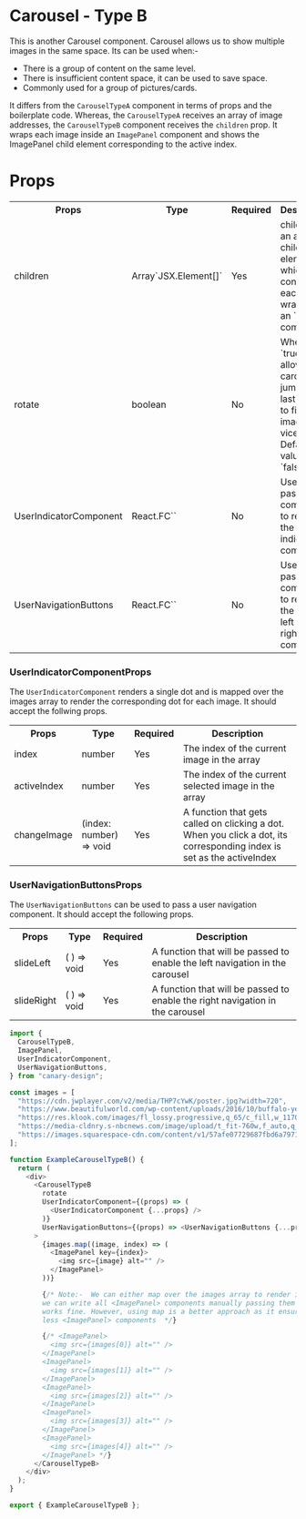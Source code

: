 # Carousel - Type B

This is another Carousel component. Carousel allows us to show multiple images in the same space. Its can be used when:-

- There is a group of content on the same level.
- There is insufficient content space, it can be used to save space.
- Commonly used for a group of pictures/cards.

It differs from the `CarouselTypeA` component in terms of props and the boilerplate code. Whereas, the `CarouselTypeA`
receives an array of image addresses, the `CarouselTypeB` component receives the `children` prop. It wraps
each image inside an `ImagePanel` component and shows the ImagePanel child element corresponding to the active index.

# Props

<table>
  <tr>
    <th>Props</th>
    <th>Type</th>
    <th>Required</th>
    <th>Description</th>
  </tr>
  <tr>
    <td>children</td>
    <td>Array`JSX.Element[]`</td>
    <td>Yes</td>
    <td>
      children is an array of child elements which contains each image wrapped in an `<ImagePanel />` component
    </td>
  </tr>
  <tr>
    <td>rotate</td>
    <td>boolean</td>
    <td>No</td>
    <td>
      When `true`, it will allow the carousel to jump from last image to first image and vice-versa. Default value is `false` 
    </td>
  </tr>
  <tr>
    <td>UserIndicatorComponent</td>
    <td>React.FC`<UserIndicator
    ComponentProps>`</td>
    <td>No</td>
    <td>
      User can pass this component to replace the default indicator `<Dots />` component
    </td>
  </tr>
  <tr>
    <td>UserNavigationButtons</td>
    <td>React.FC`<UserNavigation
    ButtonsProps>`</td>
    <td>No</td>
    <td>
      User can pass this component to replace the default left and right `<Navigation />` component
    </td>
  </tr>
</table>

### UserIndicatorComponentProps

The `UserIndicatorComponent` renders a single dot and is mapped over the images array to render the corresponding dot for each image. It should accept the follwing props.

<table>
  <tr>
    <th>Props</th>
    <th>Type</th>
    <th>Required</th>
    <th>Description</th>
  </tr>
  <tr>
    <td>index</td>
    <td>number</td>
    <td>Yes</td>
    <td>The index of the current image in the array</td>
  </tr>
  <tr>
    <td>activeIndex</td>
    <td>number</td>
    <td>Yes</td>
    <td>The index of the current selected image in the array</td>
  </tr>
  <tr>
    <td>changeImage</td>
    <td>(index: number) => void</td>
    <td>Yes</td>
    <td>
      A function that gets called on clicking a dot. When you click a dot, its
      corresponding index is set as the activeIndex
    </td>
  </tr>
</table>

### UserNavigationButtonsProps

The `UserNavigationButtons` can be used to pass a user navigation component. It should accept the following props.

<table>
  <tr>
    <th>Props</th>
    <th>Type</th>
    <th>Required</th>
    <th>Description</th>
  </tr>
  <tr>
    <td>slideLeft</td>
    <td>( ) => void</td>
    <td>Yes</td>
    <td>
      A function that will be passed to enable the left navigation in the
      carousel
    </td>
  </tr>
  <tr>
    <td>slideRight</td>
    <td>( ) => void</td>
    <td>Yes</td>
    <td>
      A function that will be passed to enable the right navigation in the
      carousel
    </td>
  </tr>
</table>


<BrowserWindow>
  <ExampleCarouselTypeB />
</BrowserWindow>

```js title="ExampleCarousel.ts" showLineNumbers
import {
  CarouselTypeB,
  ImagePanel,
  UserIndicatorComponent,
  UserNavigationButtons,
} from "canary-design";

const images = [
  "https://cdn.jwplayer.com/v2/media/THP7cYwK/poster.jpg?width=720",
  "https://www.beautifulworld.com/wp-content/uploads/2016/10/buffalo-yellowstone-national-park.jpg",
  "https://res.klook.com/images/fl_lossy.progressive,q_65/c_fill,w_1170,h_780/w_72,x_13,y_13,g_south_west,l_Klook_water_br_trans_yhcmh3/activities/rcoclkcqcpyoogx1rbvl/4-DayYellowstoneNationalParkLuxuryTourfromSaltLakeCity.jpg",
  "https://media-cldnry.s-nbcnews.com/image/upload/t_fit-760w,f_auto,q_auto:best/rockcms/2022-07/220708-bison-sj-424p-99b8b1.jpg",
  "https://images.squarespace-cdn.com/content/v1/57afe07729687fbd6a7971ad/1471718394640-AYK8C3POPTKL2GU5DGRM/Glacier.National.Park.original.494.jpg?format=2500w",
];

function ExampleCarouselTypeB() {
  return (
    <div>
      <CarouselTypeB
        rotate
        UserIndicatorComponent={(props) => (
          <UserIndicatorComponent {...props} />
        )}
        UserNavigationButtons={(props) => <UserNavigationButtons {...props} />}
      >
        {images.map((image, index) => (
          <ImagePanel key={index}>
            <img src={image} alt="" />
          </ImagePanel>
        ))}

        {/* Note:-  We can either map over the images array to render images using <ImagePanel> component or 
        we can write all <ImagePanel> components manually passing them the <img> tag and image index, both 
        works fine. However, using map is a better approach as it ensures that we do not add any extra or any 
        less <ImagePanel> components  */}

        {/* <ImagePanel>
          <img src={images[0]} alt="" />
        </ImagePanel>
        <ImagePanel>
          <img src={images[1]} alt="" />
        </ImagePanel>
        <ImagePanel>
          <img src={images[2]} alt="" />
        </ImagePanel>
        <ImagePanel>
          <img src={images[3]} alt="" />
        </ImagePanel>
        <ImagePanel>
          <img src={images[4]} alt="" />
        </ImagePanel> */}
      </CarouselTypeB>
    </div>
  );
}

export { ExampleCarouselTypeB };
```
